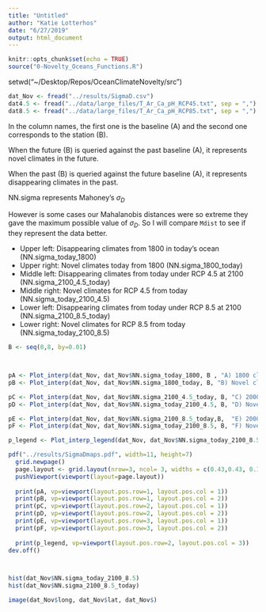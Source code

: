 ```yaml
---
title: "Untitled"
author: "Katie Lotterhos"
date: "6/27/2019"
output: html_document
---
```

  
```r
knitr::opts_chunk$set(echo = TRUE)
source("0-Novelty_Oceans_Functions.R")
```


setwd("~/Desktop/Repos/OceanClimateNovelty/src")

```r
dat_Nov <- fread("../results/SigmaD.csv")
dat4.5 <- fread("../data/large_files/T_Ar_Ca_pH_RCP45.txt", sep = ",")
dat8.5 <- fread("../data/large_files/T_Ar_Ca_pH_RCP85.txt", sep = ",")
```

In the column names, the first one is the baseline (A) and the second one corresponds
to the station (B). 

When the future (B) is queried against the past baseline (A), it represents novel climates in the future. 

When the past (B) is queried against the future baseline (A), it represents disappearing climates in the past.

NN.sigma represents Mahoney's $\sigma_D$

However is some cases our Mahalanobis distances were so extreme they gave the 
maximum possible value of $\sigma_D$. So I will compare `Mdist` to see if they
represent the data better.

* Upper left: Disappearing climates from 1800 in today's ocean (NN.sigma_today_1800)
* Upper right: Novel climates today from 1800 (NN.sigma_1800_today)
* Middle left: Disappearing climates from today under RCP 4.5 at 2100 (NN.sigma_2100_4.5_today)
* Middle right: Novel climates for RCP 4.5 from today (NN.sigma_today_2100_4.5)
* Lower left: Disappearing climates from today under RCP 8.5 at 2100 (NN.sigma_2100_8.5_today)
* Lower right: Novel climates for RCP 8.5 from today (NN.sigma_today_2100_8.5)

```r
B <- seq(0,8, by=0.01)



pA <- Plot_interp(dat_Nov, dat_Nov$NN.sigma_today_1800, B , "A) 1800 climates disappearing in 2000") #Disappearing from 1800
pB <- Plot_interp(dat_Nov, dat_Nov$NN.sigma_1800_today, B, "B) Novel climates in 2000 since 1800") #Novel today from 1800

pC <- Plot_interp(dat_Nov, dat_Nov$NN.sigma_2100_4.5_today, B, "C) 2000 climates disappearing in 2100 RCP 4.5") #Disappearing from today
pD <- Plot_interp(dat_Nov, dat_Nov$NN.sigma_today_2100_4.5, B, "D) Novel climates in 2100 RCP 4.5 since 2000") #Novel 2100 4.5

pE <- Plot_interp(dat_Nov, dat_Nov$NN.sigma_2100_8.5_today,B,  "E) 2000 climates disappearing in 2100 RCP 8.5") #Disappearing from today
pF <- Plot_interp(dat_Nov, dat_Nov$NN.sigma_today_2100_8.5, B, "F) Novel climates in 2100 RCP 8.5 since 2000") #Novel 2100 8.5

p_legend <- Plot_interp_legend(dat_Nov, dat_Nov$NN.sigma_today_2100_8.5, 0:8, "Sigma\ndissimilarity")

pdf("../results/SigmaDmaps.pdf", width=11, height=7)
  grid.newpage()
  page.layout <- grid.layout(nrow=3, ncol= 3, widths = c(0.43,0.43, 0.14), heights=c(1/3, 1/3, 1/3))
  pushViewport(viewport(layout=page.layout))
  
  print(pA, vp=viewport(layout.pos.row=1, layout.pos.col = 1))
  print(pB, vp=viewport(layout.pos.row=1, layout.pos.col = 2))
  print(pC, vp=viewport(layout.pos.row=2, layout.pos.col = 1))
  print(pD, vp=viewport(layout.pos.row=2, layout.pos.col = 2))
  print(pE, vp=viewport(layout.pos.row=3, layout.pos.col = 1))
  print(pF, vp=viewport(layout.pos.row=3, layout.pos.col = 2))
  
  print(p_legend, vp=viewport(layout.pos.row=2, layout.pos.col = 3))
dev.off()



hist(dat_Nov$NN.sigma_today_2100_8.5)
hist(dat_Nov$NN.sigma_2100_8.5_today)

image(dat_Nov$long, dat_Nov$lat, dat_Nov$)

```
